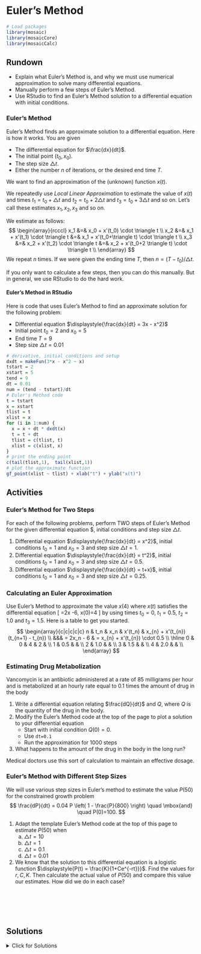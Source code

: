 # Euler's Method

```r
# Load packages
library(mosaic)
library(mosaicCore)
library(mosaicCalc)
```

## Rundown

::: {.callout-note title="Learning goals"}
-   Explain what Euler's Method is, and why we must use numerical approximation to solve many differential equations.
-   Manually perform a few steps of Euler's Method.
-   Use RStudio to find an Euler's Method solution to a differential equation with initial conditions.
:::

### Euler's Method

Euler's Method finds an approximate solution to a differential equation. Here is how it works. You are given

-   The differential equation for $\frac{dx}{dt}$.
-   The initial point $(t_0,x_0)$.
-   The step size $\triangle t$.
-   Either the number $n$ of iterations, or the desired end time $T$.

We want to find an approximation of the (unknown) function $x(t)$.

We repeatedly use *Local Linear Approximation* to estimate the value of $x(t)$ and times $t_1=t_0+\triangle t$ and $t_2=t_0+2\triangle t$ and $t_3=t_0+3\triangle t$ and so on. Let's call these estimates $x_1, x_2, x_3$ and so on.

We estimate as follows: $$
\begin{array}{rcccl}
x_1 &=& x_0 + x'(t_0) \cdot \triangle t \\
x_2 &=& x_1 + x'(t_1) \cdot \triangle t &=&  x_1 + x'(t_0+\triangle t) \cdot \triangle t \\
x_3 &=& x_2 + x'(t_2) \cdot \triangle t &=&  x_2 + x'(t_0+2 \triangle t) \cdot \triangle t \\
\end{array}
$$ We repeat $n$ times. If we were given the ending time $T$, then $n= (T-t_0)/\triangle t$.

If you only want to calculate a few steps, then you can do this manually. But in general, we use RStudio to do the hard work.

#### Euler's Method in RStudio

Here is code that uses Euler's Method to find an approximate solution for the following problem:

-   Differential equation $\displaystyle{\frac{dx}{dt} = 3x  -  x^2}$
-   Initial point $t_0=2$ and $x_0= 5$
-   End time $T=9$
-   Step size $\triangle t = 0.01$

```r
# derivative, initial conditions and setup
dxdt = makeFun(3*x - x^2 ~ x)
tstart = 2
xstart = 5
tend = 9
dt = 0.01
num = (tend - tstart)/dt
# Euler's Method code
t = tstart
x = xstart
tlist = t
xlist = x
for (i in 1:num) {
  x = x + dt * dxdt(x)
  t = t + dt
  tlist = c(tlist, t)
  xlist = c(xlist, x)
}
# print the ending point
c(tail(tlist,1),  tail(xlist,1))
# plot the approximate function
gf_point(xlist ~ tlist) + xlab("t") + ylab("x(t)")
```

## Activities

### Euler's Method for Two Steps

For each of the following problems, perform TWO steps of Euler's Method for the given differential equation \$\frac{dx}{dt}, initial conditions and step size $\triangle t$.

1.  Differential equation $\displaystyle{\frac{dx}{dt} = x^2}$, initial conditions $t_0=1$ and $x_0= 3$ and step size $\triangle t=1$.
2.  Differential equation $\displaystyle{\frac{dx}{dt} = t^2}$, initial conditions $t_0=1$ and $x_0= 3$ and step size $\triangle t=0.5$.
3.  Differential equation $\displaystyle{\frac{dx}{dt} = t+x}$, initial conditions $t_0=1$ and $x_0= 3$ and step size $\triangle t=0.25$.

### Calculating an Euler Approximation

Use Euler's Method to approximate the value $x(4)$ where $x(t)$ satisfies the differential equation \[ \frac{dx}{dt}=2x -6, \quad \mbox{where} \quad   x(0)=4 \] by using times $t_0=0$, $t_1=0.5$, $t_2=1.0$ and $t_3 = 1.5$. Here is a table to get you started. $$
\begin{array}{c|c|c|c|c}
n & t_n & x_n & x'(t_n) & x_{n} + x'(t_{n}) (t_{n+1} - t_{n}) \\ 
&&& = 2x_n - 6  & = x_{n} + x'(t_{n}) \cdot 0.5  \\
\hline
0 & 0   & 4   & 2  &        \\
1 & 0.5 &     &                 \\
2 & 1.0   &     &                 \\
3 & 1.5 &     &                 \\
4 & 2.0 &     &                 \\
\end{array}
$$

### Estimating Drug Metabolization

Vancomycin is an antibiotic administered at a rate of 85 milligrams per hour and is metabolized at an hourly rate equal to 0.1 times the amount of drug in the body

1.  Write a differential equation relating $\frac{dQ}{dt}$ and $Q$, where $Q$ is the quantity of the drug in the body.
2.  Modify the Euler's Method code at the top of the page to plot a solution to your differential equation
    -   Start with initial condition $Q(0)=0$.
    -   Use `dt=0.1`
    -   Run the approximation for 1000 steps
3.  What happens to the amount of the drug in the body in the long run?

Medical doctors use this sort of calculation to maintain an effective dosage.

### Euler's Method with Different Step Sizes

We will use various step sizes in Euler's method to estimate the value $P(50)$ for the constrained growth problem $$
\frac{dP}{dt} = 0.04 P \left( 1 - \frac{P}{800} \right) \quad \mbox{and} \quad P(0)=100.
$$

1.  Adapt the template Euler's Method code at the top of this page to estimate $P(50)$ when
    a.  $\triangle t = 10$
    b.  $\triangle t = 1$
    c.  $\triangle t = 0.1$
    d.  $\triangle t = 0.01$
2.  We know that the solution to this differential equation is a logistic function $\displaystyle{P(t) = \frac{K}{1+Ce^{-rt}}}$. Find the values for $r,C,K$. Then calculate the actual value of $P(50)$ and compare this value our estimates. How did we do in each case?

\
\
\
\

## Solutions

<details>

<summary>Click for Solutions</summary>

### Euler's Method for Two Steps

1.  We have $\displaystyle{\frac{dx}{dt} = x^2}$, initial conditions $t_0=1$ and $x_0= 3$ and step size $\triangle t=1$.

\begin{align}
x_0 &=3 \\
x_1 &= 3 + 3^2  \cdot 1 = 12 \\
x_2 &= 12 + 12^2 \cdot 1  = 12+ 144 = 156
\end{align}

2.  We have $\displaystyle{\frac{dx}{dt} = t^2}$, initial conditions $t_0=1$ and $x_0= 3$ and step size $\triangle t=0.5$.

\begin{align}
x_0 &=3 \\
x_1 &= 3 + 1^2  \cdot 0.5 = 3.5 \\
x_2 &= 3.5 + (3.5)^2 \cdot 0.5  = 3.5 + 6.125 =  9.625
\end{align}

3.  We have $\displaystyle{\frac{dx}{dt} = t+x}$, initial conditions $t_0=1$ and $x_0= 3$ and step size $\triangle t=0.25$.

\begin{align}
x_0 &=3 \\
x_1 &= 3 + (1+3)  \cdot 0.25 = 3+ 1  = 4 \\
x_2 &= 4 + (0.25+4) \cdot 0.25  = 4 + 1.0625 = 5.0625
\end{align}

### Calculating an Euler Approximation

We run Euler's Method for 4 steps. $$
\begin{array}{c|c|c|c|c}
n & t_n & x_n & x'(t_n) & x_{n} + x'(t_{n}) (t_{n+1} - t_{n}) \\ 
&&& = 2x_n - 6  & = x_{n} + x'(t_{n}) \cdot 0.5  \\
\hline
0 & 0   & 4   & 2  &  4 +  2 \cdot 0.5 =  4+1 = 5     \\
1 & 0.5 & 5    &  4 & 5 + 4 \cdot 0.5 = 5+2=7         \\
2 & 1.0   &  7   &  8 & 7 + 8 \cdot 0.5 = 7+4=11     \\
3 & 1.5 &   11  &    18 & 11  + 18 \cdot 0.5 = 11 + 9 =20    \\
4 & 2.0 &   20  &                 \\
\end{array}
$$

### Estimating Drug Metabolization

1.  Our differential equation is $$
    \frac{dQ}{dt} =  -0.1 Q + 85
    $$
2.  We run the Euler's Method code with $Q(0)=0$ and `dt=0.1` for 1000 steps

```r
# derivative, initial conditions and setup
dxdt = makeFun(-0.1*x + 85 ~ x)
tstart = 0
xstart = 0
dt = 0.1
num = 1000
# Euler's Method code
t = tstart
x = xstart
tlist = t
xlist = x
for (i in 1:num) {
  x = x + dt * dxdt(x)
  t = t + dt
  tlist = c(tlist, t)
  xlist = c(xlist, x)
}
# print the ending point
c(tail(tlist,1),  tail(xlist,1))
# plot the approximate function
gf_point(xlist ~ tlist) + xlab("time") + ylab("Q(t)")
```

3.  The amount of the drug converges to 850.

### Euler's Method with Different Step Sizes

We will use various step sizes in Euler's method to estimate the value $P(50)$ for the constrained growth problem $$
\frac{dP}{dt} = 0.04 P \left( 1 - \frac{P}{800} \right) \quad \mbox{and} \quad P(0)=100.
$$

1.  We use Euler's Method code to estimate $P(50)$ when
    a.  $\triangle t = 10$

```r
# derivative, initial conditions and setup
dxdt = makeFun(0.04*x*(1-x/800) ~ x)
tstart = 0
xstart = 100
tend = 50
dt = 10
num = (tend - tstart)/dt
# Euler's Method code
t = tstart
x = xstart
tlist = t
xlist = x
for (i in 1:num) {
  x = x + dt * dxdt(x)
  t = t + dt
  tlist = c(tlist, t)
  xlist = c(xlist, x)
}
# print the ending point
c(tail(tlist,1),  tail(xlist,1))
# plot the approximate function
gf_point(xlist ~ tlist) + xlab("time") + ylab("P(t)")
```

b.  $\triangle t = 1$

```r
# derivative, initial conditions and setup
dxdt = makeFun(0.04*x*(1-x/800) ~ x)
tstart = 0
xstart = 100
tend = 50
dt = 1
num = (tend - tstart)/dt
# Euler's Method code
t = tstart
x = xstart
tlist = t
xlist = x
for (i in 1:num) {
  x = x + dt * dxdt(x)
  t = t + dt
  tlist = c(tlist, t)
  xlist = c(xlist, x)
}
# print the ending point
c(tail(tlist,1),  tail(xlist,1))
# plot the approximate function
gf_point(xlist ~ tlist) + xlab("time") + ylab("P(t)")
```

c.  $\triangle t = 0.1$

```r
# derivative, initial conditions and setup
dxdt = makeFun(0.04*x*(1-x/800) ~ x)
tstart = 0
xstart = 100
tend = 50
dt = 0.1
num = (tend - tstart)/dt
# Euler's Method code
t = tstart
x = xstart
tlist = t
xlist = x
for (i in 1:num) {
  x = x + dt * dxdt(x)
  t = t + dt
  tlist = c(tlist, t)
  xlist = c(xlist, x)
}
# print the ending point
c(tail(tlist,1),  tail(xlist,1))
# plot the approximate function
gf_point(xlist ~ tlist) + xlab("time") + ylab("P(t)")
```

d.  $\triangle t = 0.01$

```r
# derivative, initial conditions and setup
dxdt = makeFun(0.04*x*(1-x/800) ~ x)
tstart = 0
xstart = 100
tend = 50
dt = 0.01
num = (tend - tstart)/dt
# Euler's Method code
t = tstart
x = xstart
tlist = t
xlist = x
for (i in 1:num) {
  x = x + dt * dxdt(x)
  t = t + dt
  tlist = c(tlist, t)
  xlist = c(xlist, x)
}
# print the ending point
c(tail(tlist,1),  tail(xlist,1))
# plot the approximate function
gf_point(xlist ~ tlist) + xlab("time") + ylab("P(t)")
```

2.  We have $$
    P(t) = \frac{800}{1+Ce^{-0.04t}} \qquad \mbox{and} \qquad P(0)=100
    $$ so $C=7$ and our function is $$
    P(t) = \frac{800}{1+7e^{-0.04t}}.
    $$ Evaluting at $t=50$ gives $$
    P(50)=410.8153.
    $$ The estimates when $\triangle t=0.1$ and $\triangle  t=0.01$ are very good!

````{=html}
<!--    
    
```r
# derivative, initial conditions and setup
dxdt = makeFun(0.04*x*(1-x/800) ~ x)
tstart = 0
xstart = 100
tend = 50
dt = 0.01
num = (tend - tstart)/dt
# Euler's Method code
t = tstart
x = xstart
tlist = t
xlist = x
for (i in 1:num) {
  x = x + dt * dxdt(x)
  t = t + dt
  tlist = c(tlist, t)
  xlist = c(xlist, x)
}
# print the ending point
c(tail(tlist,1),  tail(xlist,1))
# plot the approximate function
#plotPoints(xlist ~ tlist)
```

a. When $\triangle t=10$, our  estimate is $P(50)=377.37$
b. When $\triangle t=1$, our  estimate is $P(50)=407.50$
c. When $\triangle t=0.1$, our  estimate is $P(50)=410.49$
d. When $\triangle t=0.01$, our  estimate is $P(50)=410.78$

-->
````

</details>
